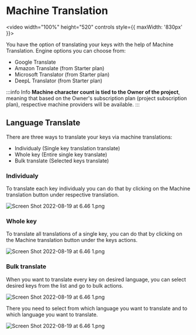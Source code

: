 # Machine Translation

<video width="100%" height="520" controls style={{ maxWidth: '830px' }}>
  <source src="/features/machine-translations/docs_machineTranslation.mov" type="video/mp4" />
</video>

You have the option of translating your keys with the help of Machine Translation. Engine options you can choose from:

- Google Translate
- Amazon Translate (from Starter plan)
- Microsoft Translator (from Starter plan)
- DeepL Translator (from Starter plan)

:::info Info
**Machine character count is tied to the Owner of the project**, meaning that based on the Owner's subscription plan (project subscription plan), respective machine providers will be available.
:::

## Language Translate

There are three ways to translate your keys via machine translations:

- Individualy (Single key translation translate)
- Whole key (Entire single key translate)
- Bulk translate (Selected keys translate)

### Individualy

To translate each key individualy you can do that by clicking on the Machine translation button under respective translation.

![Screen Shot 2022-08-19 at 6.46 1.png](/features/machine-translations/mt_1.png)

### Whole key

To translate all translations of a single key, you can do that by clicking on the Machine translation button under the keys actions.

![Screen Shot 2022-08-19 at 6.46 1.png](/features/machine-translations/mt_2.png)

### Bulk translate

When you want to translate every key on desired language, you can select desired keys from the list and go to bulk actions.

![Screen Shot 2022-08-19 at 6.46 1.png](/features/machine-translations/mt_3.png)

There you need to select from which language you want to translate and to which language you want to translate.

![Screen Shot 2022-08-19 at 6.46 1.png](/features/machine-translations/mt_4.png)
